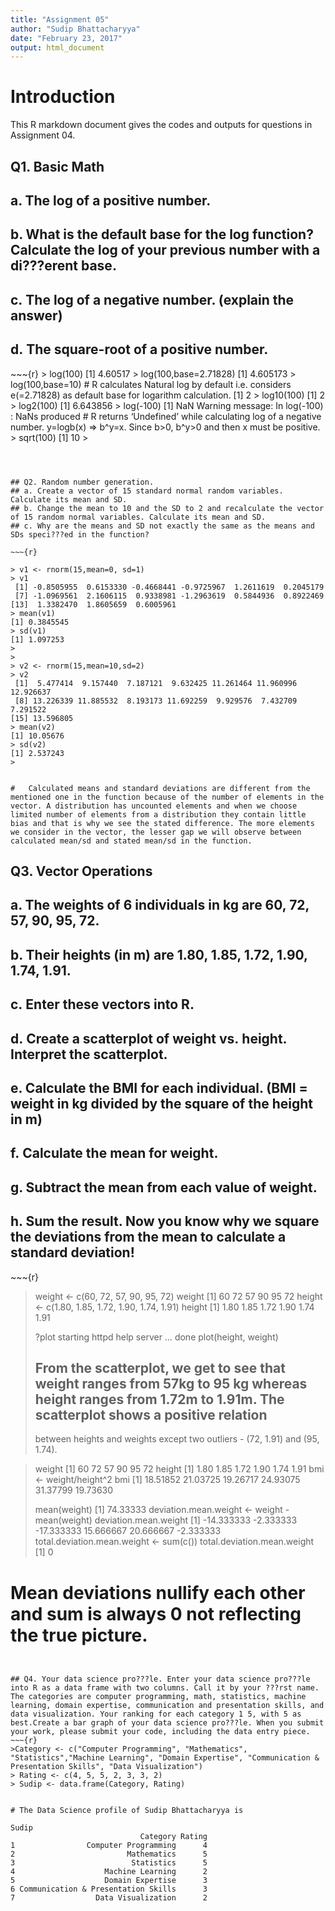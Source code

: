 ---
title: "Assignment 05"
author: "Sudip Bhattacharyya"
date: "February 23, 2017"
output: html_document
---

# Introduction

This R markdown document gives the codes and outputs for questions in Assignment 04.



## Q1. Basic Math
## a. The log of a positive number. 
## b. What is the default base for the log function? Calculate the log of your previous number with a di???erent base.
## c. The log of a negative number. (explain the answer) 
## d. The square-root of a positive number.

~~~{r}
> log(100)
[1] 4.60517
> log(100,base=2.71828)
[1] 4.605173
> log(100,base=10)			# R calculates Natural log by default i.e. considers e(=2.71828) as default base for logarithm calculation. 
[1] 2
> log10(100)
[1] 2
> log2(100)
[1] 6.643856
> log(-100)
[1] NaN
Warning message:
In log(-100) : NaNs produced		# R returns 'Undefined' while calculating log of a negative number. y=logb(x) => b^y=x. Since b>0, b^y>0 and then x must be positive.
> sqrt(100)
[1] 10
> 


~~~



## Q2. Random number generation.
## a. Create a vector of 15 standard normal random variables. Calculate its mean and SD. 
## b. Change the mean to 10 and the SD to 2 and recalculate the vector of 15 random normal variables. Calculate its mean and SD. 
## c. Why are the means and SD not exactly the same as the means and SDs speci???ed in the function?

~~~{r}

> v1 <- rnorm(15,mean=0, sd=1)
> v1
 [1] -0.8505955  0.6153330 -0.4668441 -0.9725967  1.2611619  0.2045179
 [7] -1.0969561  2.1606115  0.9338981 -1.2963619  0.5844936  0.8922469
[13]  1.3382470  1.8605659  0.6005961
> mean(v1)
[1] 0.3845545
> sd(v1)
[1] 1.097253
> 
> 
> v2 <- rnorm(15,mean=10,sd=2)
> v2
 [1]  5.477414  9.157440  7.187121  9.632425 11.261464 11.960996 12.926637
 [8] 13.226339 11.885532  8.193173 11.692259  9.929576  7.432709  7.291522
[15] 13.596805
> mean(v2)
[1] 10.05676
> sd(v2)
[1] 2.537243
> 


#	Calculated means and standard deviations are different from the mentioned one in the function because of the number of elements in the vector. A distribution has uncounted elements and when we choose limited number of elements from a distribution they contain little bias and that is why we see the stated difference. The more elements we consider in the vector, the lesser gap we will observe between calculated mean/sd and stated mean/sd in the function.

~~~






## Q3. Vector Operations
## a. The weights of 6 individuals in kg are 60, 72, 57, 90, 95, 72. 
## b. Their heights (in m) are 1.80, 1.85, 1.72, 1.90, 1.74, 1.91. 
## c. Enter these vectors into R. 
## d. Create a scatterplot of weight vs. height. Interpret the scatterplot. 
## e. Calculate the BMI for each individual. (BMI = weight in kg divided by the square of the height in m) 
## f. Calculate the mean for weight. 
## g. Subtract the mean from each value of weight.
## h. Sum the result. Now you know why we square the deviations from the mean to calculate a standard deviation!

~~~{r}

> weight <- c(60, 72, 57, 90, 95, 72)
> weight
[1] 60 72 57 90 95 72
> height <- c(1.80, 1.85, 1.72, 1.90, 1.74, 1.91)
> height
[1] 1.80 1.85 1.72 1.90 1.74 1.91
> 
> ?plot
starting httpd help server ... done
> plot(height, weight)
> 
> 
##  From the scatterplot, we get to see that weight ranges from 57kg to 95 kg whereas height ranges from 1.72m to 1.91m. The scatterplot shows a positive relation 
between heights and weights except two outliers - (72, 1.91) and (95, 1.74).


> 
> weight
[1] 60 72 57 90 95 72
> height
[1] 1.80 1.85 1.72 1.90 1.74 1.91
> bmi <- weight/height^2
> bmi
[1] 18.51852 21.03725 19.26717 24.93075 31.37799 19.73630
>
>
>
> mean(weight)
[1] 74.33333
> deviation.mean.weight <- weight - mean(weight)
> deviation.mean.weight
[1] -14.333333  -2.333333 -17.333333  15.666667  20.666667  -2.333333
> total.deviation.mean.weight <- sum(c())
> total.deviation.mean.weight
[1] 0
> 

# Mean deviations nullify each other and sum is always 0 not reflecting the true picture.

~~~


## Q4. Your data science pro???le. Enter your data science pro???le into R as a data frame with two columns. Call it by your ???rst name. The categories are computer programming, math, statistics, machine learning, domain expertise, communication and presentation skills, and data visualization. Your ranking for each category 1 5, with 5 as best.Create a bar graph of your data science pro???le. When you submit your work, please submit your code, including the data entry piece.
~~~{r}
>Category <- c("Computer Programming", "Mathematics", "Statistics","Machine Learning", "Domain Expertise", "Communication & Presentation Skills", "Data Visualization")
> Rating <- c(4, 5, 5, 2, 3, 3, 2)
> Sudip <- data.frame(Category, Rating)


# The Data Science profile of Sudip Bhattacharyya is

Sudip
                             Category Rating
1                Computer Programming      4
2                         Mathematics      5
3                          Statistics      5
4                    Machine Learning      2
5                    Domain Expertise      3
6 Communication & Presentation Skills      3
7                  Data Visualization      2

~~~
